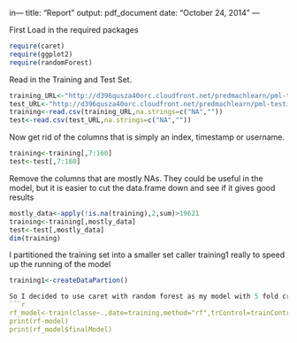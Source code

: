in---
title: "Report"
output: pdf_document
date: "October 24, 2014"
---

First Load in the required packages
```r
require(caret)
require(ggplot2)
require(randomForest)
```

Read in the Training and Test Set.
```r
training_URL<-"http://d396qusza40orc.cloudfront.net/predmachlearn/pml-training.csv"
test_URL<-"http://d396qusza40orc.cloudfront.net/predmachlearn/pml-testing.csv"
training<-read.csv(training_URL,na.strings=c("NA",""))
test<-read.csv(test_URL,na.strings=c("NA",""))
```

Now get rid of the columns that is simply an index, timestamp or username.
```r
training<-training[,7:160]
test<-test[,7:160]
```

Remove the columns that are mostly NAs. They could be useful in the model, but it is easier to cut the data.frame down and see if it gives good results
```r
mostly_data<-apply(!is.na(training),2,sum)>19621
training<-training[,mostly_data]
test<-test[,mostly_data]
dim(training)
```
I partitioned the training set into a smaller set caller training1 really to speed up the running of the model
```r
training1<-createDataPartion()

So I decided to use caret with random forest as my model with 5 fold cross validation
```r
rf_model<-train(classe~.,date=training,method="rf",trControl=trainControl(method="cv",number=5),prox=TRUE,allowParallel=True)
print(rf-model)
print(rf_model$finalModel)
```

